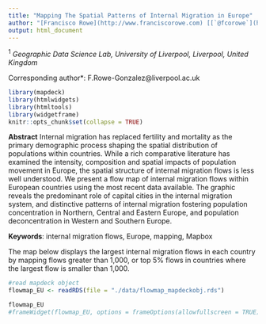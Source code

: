 ```yaml
---
title: "Mapping The Spatial Patterns of Internal Migration in Europe"
author: "[Francisco Rowe](http://www.franciscorowe.com) [[`@fcorowe`](http://twitter.com/fcorowe)]<sup>1*</sup>, Nikos Patias[[`@pat_nikos`](https://twitter.com/pat_nikos)]<sup>1</sup>"
output: html_document
---
```


<sup>1</sup> *Geographic Data Science Lab, University of Liverpool, Liverpool, United Kingdom*

<sup>*</sup> *Corresponding author*:
F.Rowe-Gonzalez@liverpool.ac.uk

```r
library(mapdeck)
library(htmlwidgets)
library(htmltools)
library(widgetframe)
knitr::opts_chunk$set(collapse = TRUE)
```

**Abstract**
Internal migration has replaced fertility and mortality as the primary demographic process shaping the spatial distribution of populations within countries. While a rich comparative literature has examined the intensity, composition and spatial impacts of population movement in Europe, the spatial structure of internal migration flows is less well understood. We present a flow map of internal migration flows within European countries using the most recent data available. The graphic reveals the predominant role of capital cities in the internal migration system, and distinctive patterns of internal migration fostering population concentration in Northern, Central and Eastern Europe, and population deconcentration in Western and Southern Europe.

**Keywords**: internal migration flows, Europe, mapping, Mapbox

The map below displays the largest internal migration flows in each country by mapping flows greater than 1,000, or top 5% flows in countries where the largest flow is smaller than 1,000.

```r
#read mapdeck object
flowmap_EU <- readRDS(file = "./data/flowmap_mapdeckobj.rds")

flowmap_EU
#frameWidget(flowmap_EU, options = frameOptions(allowfullscreen = TRUE))
```

